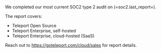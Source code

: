 We completed our most current SOC2 type 2 audit on (=soc2.last_report=).

The report covers:

- Teleport Open Source
- Teleport Enterprise, self-hosted
- Teleport Enterprise, cloud-hosted (SaaS)

Reach out to https://goteleport.com/cloud/sales for report details.

